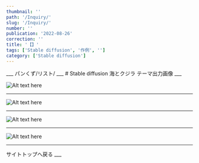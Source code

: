 ```yaml
---
thumbnail: ''
path: '/Inquiry/'
slug: '/Inquiry/'
number: ''
publication: '2022-08-26'
correction: ''
title: '【】'
tags: ['Stable diffusion', '作例', '']
category: ['Stable diffusion']
---
```




<Layout>
___
パンくず/リスト/
___
# Stable diffusion 海とクジラ テーマ出力画像
___

![Alt text here](../../images/stablediffusion_image/sea/2ae7fc86-cf0c-4d86-a123-34d50548a247.png)
___
![Alt text here](../../images/stablediffusion_image/sea/475d4dd7-3b56-4cf1-a877-a7a3c171ba16.png)
___
![Alt text here](../../images/stablediffusion_image/sea/98337b2d-fb07-4e32-b959-7f4980af3857.png)
___
![Alt text here](../../images/stablediffusion_image/sea/d2ea28b5-f8d0-4fef-931c-888b40438c35.png)
___
<Link to="/">サイトトップへ戻る</Link>
___

</Layout>

